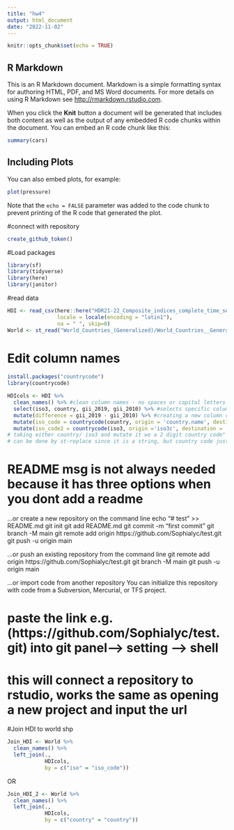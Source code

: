 ```yaml
---
title: "hw4"
output: html_document
date: "2022-11-02"
---
```


```r
knitr::opts_chunk$set(echo = TRUE)
```

## R Markdown

This is an R Markdown document. Markdown is a simple formatting syntax for authoring HTML, PDF, and MS Word documents. For more details on using R Markdown see <http://rmarkdown.rstudio.com>.

When you click the **Knit** button a document will be generated that includes both content as well as the output of any embedded R code chunks within the document. You can embed an R code chunk like this:

```r
summary(cars)
```

## Including Plots

You can also embed plots, for example:

```r
plot(pressure)
```

Note that the `echo = FALSE` parameter was added to the code chunk to prevent printing of the R code that generated the plot.

#connect with repository
```r
create_github_token()
```

#Load packages
```r
library(sf)
library(tidyverse)
library(here)
library(janitor)
```
#read data
```r
HDI <- read_csv(here::here("HDR21-22_Composite_indices_complete_time_series.csv"),
                locale = locale(encoding = "latin1"),
                na = " ", skip=0)
World <- st_read("World_Countries_(Generalized)/World_Countries__Generalized_.shp")
```
# Edit column names
```r
install.packages("countrycode")
library(countrycode)

HDIcols <- HDI %>%
  clean_names() %>% #clean column names - no spaces or capital letters
  select(iso3, country, gii_2019, gii_2010) %>% #selects specific columns
  mutate(difference = gii_2019 - gii_2010) %>% #creating a new column called difference, by taking the difference of the gii 2019 and gii 2010
  mutate(iso_code = countrycode(country, origin = 'country.name', destination = 'iso2c')) %>%
  mutate(iso_code2 = countrycode(iso3, origin ='iso3c', destination = 'iso2c'))
# taking either country/ iso3 and mutate it wo a 2 digit country code" iso2c --> 2 lines showing the same result
# can be done by st-replace since it is a string, but country code just works better and easier
```

# README msg is not always needed because it has three options when you dont add a readme
…or create a new repository on the command line
echo "# test" >> README.md
git init
git add README.md
git commit -m "first commit"
git branch -M main
git remote add origin https://github.com/Sophialyc/test.git
git push -u origin main

…or push an existing repository from the command line
git remote add origin https://github.com/Sophialyc/test.git
git branch -M main
git push -u origin main

…or import code from another repository
You can initialize this repository with code from a Subversion, Mercurial, or TFS project.

# paste the link e.g.(https://github.com/Sophialyc/test.git) into git panel--> setting --> shell
# this will connect a repository to rstudio, works the same as opening a new project and input the url

#Join HDI to world shp
```r
Join_HDI <- World %>% 
  clean_names() %>%
  left_join(., 
            HDIcols,
            by = c("iso" = "iso_code"))
```
OR
```r
Join_HDI_2 <- World %>% 
  clean_names() %>%
  left_join(., 
            HDIcols,
            by = c("country" = "country"))
```


